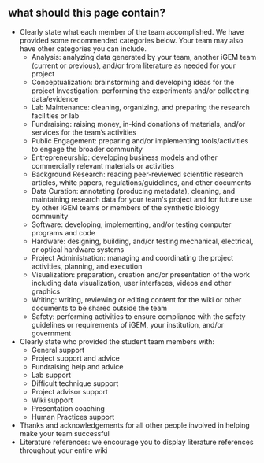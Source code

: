 

## what should this page contain?

- Clearly state what each member of the team accomplished. We have provided some recommended categories below. Your team may also have other categories you can include.
  - Analysis: analyzing data generated by your team, another iGEM team (current or previous), and/or from literature as needed for your project
  - Conceptualization: brainstorming and developing ideas for the project
  Investigation: performing the experiments and/or collecting data/evidence
  - Lab Maintenance: cleaning, organizing, and preparing the research facilities or lab
  - Fundraising: raising money, in-kind donations of materials, and/or services for the team’s activities
  - Public Engagement: preparing and/or implementing tools/activities to engage the broader community
  - Entrepreneurship: developing business models and other commercially relevant materials or activities
  - Background Research: reading peer-reviewed scientific research articles, white papers, regulations/guidelines, and other documents
  - Data Curation: annotating (producing metadata), cleaning, and maintaining research data for your team's project and for future use by other iGEM teams or members of the synthetic biology community
  - Software: developing, implementing, and/or testing computer programs and code
  - Hardware: designing, building, and/or testing mechanical, electrical, or optical hardware systems
  - Project Administration: managing and coordinating the project activities, planning, and execution
  - Visualization: preparation, creation and/or presentation of the work including data visualization, user interfaces, videos and other graphics
  - Writing: writing, reviewing or editing content for the wiki or other documents to be shared outside the team
  - Safety: performing activities to ensure compliance with the safety guidelines or requirements of iGEM, your institution, and/or government
- Clearly state who provided the student team members with:
  - General support
  - Project support and advice
  - Fundraising help and advice
  - Lab support
  - Difficult technique support
  - Project advisor support
  - Wiki support
  - Presentation coaching
  - Human Practices support
- Thanks and acknowledgements for all other people involved in helping make your team successful
- Literature references: we encourage you to display literature references throughout your entire wiki